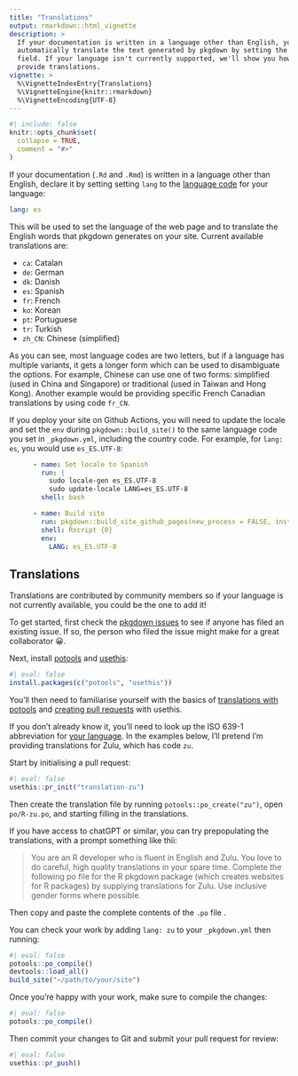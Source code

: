 ```yaml
---
title: "Translations"
output: rmarkdown::html_vignette
description: >
  If your documentation is written in a language other than English, you can
  automatically translate the text generated by pkgdown by setting the `lang`
  field. If your language isn't currently supported, we'll show you how you can
  provide translations.
vignette: >
  %\VignetteIndexEntry{Translations}
  %\VignetteEngine{knitr::rmarkdown}
  %\VignetteEncoding{UTF-8}
---
```


```r
#| include: false
knitr::opts_chunk$set(
  collapse = TRUE,
  comment = "#>"
)
```

If your documentation (`.Rd` and `.Rmd`) is written in a language other than English, declare it by setting setting `lang` to the [language code](https://en.wikipedia.org/wiki/List_of_ISO_639-1_codes) for your language:

``` yaml
lang: es
```

This will be used to set the language of the web page and to translate the English words that pkgdown generates on your site.
Current available translations are:

-   `ca`: Catalan
-   `de`: German
-   `dk`: Danish
-   `es`: Spanish
-   `fr`: French
-   `ko`: Korean
-   `pt`: Portuguese
-   `tr`: Turkish
-   `zh_CN`: Chinese (simplified)

As you can see, most language codes are two letters, but if a language has multiple variants, it gets a longer form which can be used to disambiguate the options. For example, Chinese can use one of two forms: simplified (used in China and Singapore) or traditional (used in Taiwan and Hong Kong). Another example would be providing specific French Canadian translations by using code `fr_CN`.

If you deploy your site on Github Actions, you will need to update the locale and set the `env` during `pkgdown::build_site()` to the same language code you set in `_pkgdown.yml`, including the country code. For example, for `lang: es`, you would use `es_ES.UTF-8`:

```yaml
      - name: Set locale to Spanish
        run: |
          sudo locale-gen es_ES.UTF-8
          sudo update-locale LANG=es_ES.UTF-8
        shell: bash

      - name: Build site
        run: pkgdown::build_site_github_pages(new_process = FALSE, install = FALSE)
        shell: Rscript {0}
        env:
          LANG: es_ES.UTF-8
```
## Translations

Translations are contributed by community members so if your language is not currently available, you could be the one to add it!

To get started, first check the [pkgdown issues](https://github.com/r-lib/pkgdown/issues) to see if anyone has filed an existing issue. If so, the person who filed the issue might make for a great collaborator 😀.

Next, install [potools](https://michaelchirico.github.io/potools/) and [usethis](https://usethis.r-lib.org):

```r
#| eval: false
install.packages(c("potools", "usethis"))
```

You'll then need to familiarise yourself with the basics of [translations with potools](https://michaelchirico.github.io/potools/articles/translators.html) and [creating pull requests](https://usethis.r-lib.org/articles/pr-functions.html) with usethis.

If you don't already know it, you'll need to look up the ISO 639-1 abbreviation for [your language](https://en.wikipedia.org/wiki/List_of_ISO_639_language_codes). In the examples below, I'll pretend I'm providing translations for Zulu, which has code `zu`.

Start by initialising a pull request:

```r
#| eval: false
usethis::pr_init("translation-zu")
```

Then create the translation file by running `potools::po_create("zu")`, open `po/R-zu.po`, and starting filling in the translations.

If you have access to chatGPT or similar, you can try prepopulating the translations, with a prompt something like thii:

> You are an R developer who is fluent in English and Zulu. You love to do careful, high quality translations in your spare time. Complete the following po file for the R pkgdown package (which creates websites for R packages) by supplying translations for Zulu. Use inclusive gender forms where possible.

Then copy and paste the complete contents of the `.po` file .

You can check your work by adding `lang: zu` to your `_pkgdown.yml` then running:

```r
#| eval: false
potools::po_compile()
devtools::load_all()
build_site("~/path/to/your/site")
```

Once you're happy with your work, make sure to compile the changes:

```r
#| eval: false
potools::po_compile()
```

Then commit your changes to Git and submit your pull request for review:

```r
#| eval: false
usethis::pr_push()
```
